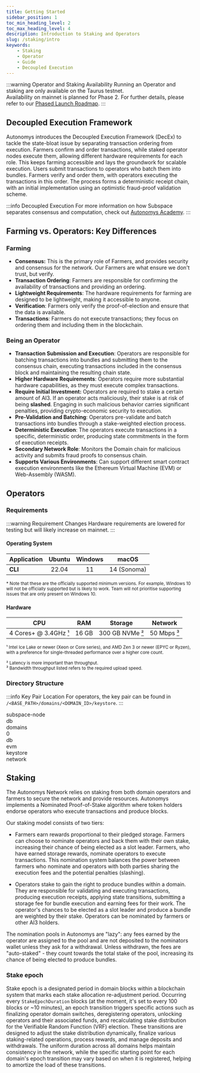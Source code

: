 ```yaml
---
title: Getting Started
sidebar_position: 1
toc_min_heading_level: 2
toc_max_heading_level: 4
description: Introduction to Staking and Operators
slug: /staking/intro
keywords:
    - Staking
    - Operator
    - Guide
    - Decoupled Execution
---
```



:::warning Operator and Staking Availability
Running an Operator and staking are only available on the Taurus testnet.  
Availability on mainnet is planned for Phase 2. For further details, please refer to our [Phased Launch Roadmap](https://forum.autonomys.xyz/t/4831).
:::

## Decoupled Execution Framework

Autonomys introduces the Decoupled Execution Framework (DecEx) to tackle the state-bloat issue by separating transaction ordering from execution. Farmers confirm and order transactions, while staked operator nodes execute them, allowing different hardware requirements for each role. This keeps farming accessible and lays the groundwork for scalable execution. Users submit transactions to operators who batch them into bundles. Farmers verify and order them, with operators executing the transactions in this order. The process forms a deterministic receipt chain, with an initial implementation using an optimistic fraud-proof validation scheme. 

:::info Decoupled Execution
For more information on how Subspace separates consensus and computation, check out [Autonomys Academy](https://academy.autonomys.xyz/subspace-protocol/decoupled-execution).
:::

## Farming vs. Operators: Key Differences

### Farming
- **Consensus:** This is the primary role of Farmers, and provides security and consensus for the network. Our Farmers are what ensure we don't trust, but verify.
- **Transaction Ordering**: Farmers are responsible for confirming the availability of transactions and providing an ordering.
- **Lightweight Requirements**: The hardware requirements for farming are designed to be lightweight, making it accessible to anyone.
- **Verification**: Farmers only verify the proof-of-election and ensure that the data is available.
- **Transactions**: Farmers do not execute transactions; they focus on ordering them and including them in the blockchain.

### Being an Operator

- **Transaction Submission and Execution**: Operators are responsible for batching transactions into bundles and submitting them to the consensus chain, executing transactions included in the consensus block and maintaining the resulting chain state.
- **Higher Hardware Requirements**: Operators require more substantial hardware capabilities, as they must execute complex transactions.
- **Require Initial Investment:** Operators are required to stake a certain amount of AI3. If an operator acts maliciously, their stake is at risk of being **slashed**. Engaging in such malicious behavior carries significant penalties, providing crypto-economic security to execution.
- **Pre-Validation and Batching**: Operators pre-validate and batch transactions into bundles through a stake-weighted election process.
- **Deterministic Execution**: The operators execute transactions in a specific, deterministic order, producing state commitments in the form of execution receipts.
- **Secondary Network Role**: Monitors the Domain chain for malicious activity and submits fraud proofs to consensus chain.
- **Supports Various Environments**: Can support different smart contract execution environments like the Ethereum Virtual Machine (EVM) or Web-Assembly (WASM).

## Operators <Badge variant="testnet" text="Testnet" />

### Requirements

:::warning Requirement Changes
Hardware requirements are lowered for testing but will likely increase on mainnet.
:::

#### Operating System

| Application | <Icon icon={ICONS.UBUNTU} /> Ubuntu | <Icon icon={ICONS.WINDOWS} /> Windows | <Icon icon={ICONS.MACOS} /> macOS |
| --- | :-: | :-: | :-: |
| **CLI** | 22.04 | 11 | 14 (Sonoma) |

<small>* Note that these are the officially supported minimum versions. For example, Windows 10 will not be officially supported but is likely to work. Team will not prioritise supporting issues that are only present on Windows 10.</small>

#### Hardware

<a id="min-hardware"></a>
<a id="min-node-storage"></a>
<a id="min-network"></a>

| CPU | RAM | Storage | Network |
| --- | :-: | :-: | :-: |
| 4 Cores+ @ 3.4GHz [¹](https://docs.autonomys.xyz/staking/intro#min-hardware) | 16 GB | 300 GB NVMe [²](https://docs.autonomys.xyz/staking/intro#min-node-storage) | 50 Mbps [³](https://docs.autonomys.xyz/staking/intro#min-network) |

<small>¹ Intel Ice Lake or newer (Xeon or Core series), and AMD Zen 3 or newer (EPYC or Ryzen), with a preference for single-threaded performance over a higher core count.</small>
<br />
<p>
<small>² Latency is more important than throughput.</small>
<br />
<small>³ Bandwidth throughput listed refers to the required upload speed.</small>
<br />
</p>

### Directory Structure

:::info Key Pair Location
For operators, the key pair can be found in `/<BASE_PATH>/domains/<DOMAIN_ID>/keystore`.
:::

<div style={{fontFamily: 'monospace', fontSize: '0.9rem', lineHeight: '1.8'}}>
  <div><Icon icon={ICONS.FOLDER} /> subspace-node</div>
  <div style={{paddingLeft: '1.5rem'}}><Icon icon={ICONS.FOLDER} /> db</div>
  <div style={{paddingLeft: '1.5rem'}}><Icon icon={ICONS.FOLDER_OPEN} /> domains</div>
  <div style={{paddingLeft: '3rem'}}><Icon icon={ICONS.FOLDER_OPEN} /> 0</div>
  <div style={{paddingLeft: '4.5rem'}}><Icon icon={ICONS.FOLDER} /> db</div>
  <div style={{paddingLeft: '4.5rem'}}><Icon icon={ICONS.FOLDER} /> evm</div>
  <div style={{paddingLeft: '4.5rem'}}><Icon icon={ICONS.FOLDER} /> keystore</div>
  <div style={{paddingLeft: '1.5rem'}}><Icon icon={ICONS.FOLDER} /> network</div>
</div>

## Staking <Badge variant="testnet" text="Testnet" />

The Autonomys Network relies on staking from both domain operators and farmers to secure the network and provide resources. Autonomys implements a Nominated Proof-of-Stake algorithm where token holders endorse operators who execute transactions and produce blocks.

Our staking model consists of two tiers:

- Farmers earn rewards proportional to their pledged storage. Farmers can choose to nominate operators and back them with their own stake, increasing their chance of being elected as a slot leader. Farmers, who have earned storage rewards, nominate operators to execute transactions. This nomination system balances the power between farmers who nominate and operators with both parties sharing the execution fees and the potential penalties (slashing). 

- Operators stake to gain the right to produce bundles within a domain. They are responsible for validating and executing transactions, producing execution receipts, applying state transitions, submitting a storage fee for bundle execution and earning fees for their work. The operator's chances to be elected as a slot leader and produce a bundle are weighted by their stake. Operators can be nominated by farmers or other AI3 holders.

The nomination pools in Autonomys are "lazy": any fees earned by the operator are assigned to the pool and are not deposited to the nominators wallet unless they ask for a withdrawal. Unless withdrawn, the fees are "auto-staked" - they count towards the total stake of the pool, increasing its chance of being elected to produce bundles.

### Stake epoch

Stake epoch is a designated period in domain blocks within a blockchain system that marks each stake allocation re-adjustment period. Occurring every `StakeEpochDuration` blocks (at the moment, it's set to every 100 blocks or ~10 minutes), an epoch transition triggers specific actions such as finalizing operator domain switches, deregistering operators, unlocking operators and their associated funds, and recalculating stake distribution for the Verifiable Random Function (VRF) election. These transitions are designed to adjust the stake distribution dynamically, finalize various staking-related operations, process rewards, and manage deposits and withdrawals. The uniform duration across all domains helps maintain consistency in the network, while the specific starting point for each domain's epoch transition may vary based on when it is registered, helping to amortize the load of these transitions.